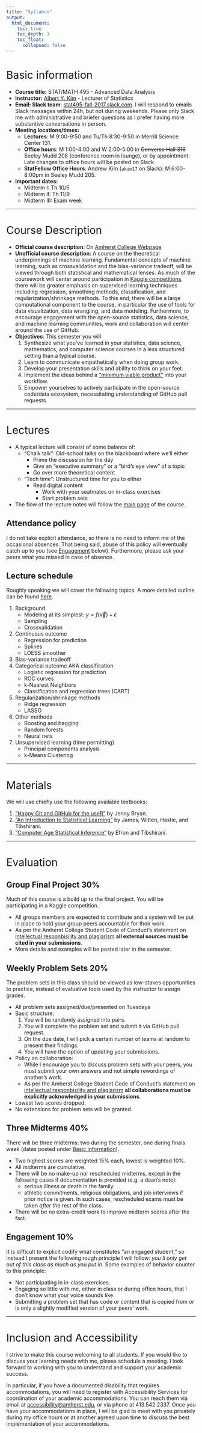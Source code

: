```yaml
---
title: "Syllabus"
output:
  html_document:
    toc: true
    toc_depth: 3
    toc_float:
      collapsed: false
---
```


<style>
h1{font-weight: 400;}
</style>

# Basic information {#basicinfo}

* **Course title:** STAT/MATH 495 - Advanced Data Analysis
* **Instructor:** [Albert Y. Kim](https://rudeboybert.rbind.io/) - Lecturer of Statistics
* **~~Email:~~ Slack team**: <a target="_blank" class="page-link" href="https://stat495-fall-2017.slack.com/">stat495-fall-2017.slack.com</a>. I will respond to ~~emails~~ Slack messages within 24h, but not during weekends. Please only Slack me with administrative and briefer questions as I prefer having more substantive conversations in person.
* **Meeting locations/times:**
    + **Lectures**: M 9:00-9:50 and Tu/Th 8:30-9:50 in Merrill Science Center 131.
    + **Office hours**: M 1:00-4:00 and W 2:00-5:00 in ~~Converse Hall 316~~ Seeley Mudd 208 (conference room in lounge), or by appointment. 
    Late changes to office hours will be posted on Slack.
    + **StatFellow Office Hours**: Andrew Kim (`akim17` on Slack): M 6:00-8:00pm in Seeley Mudd 205.
* **Important dates:**
    + Midterm I: Th 10/5
    + Midterm II: Th 11/9
    + Midterm III: Exam week



***


    
# Course Description

* **Official course description**: On [Amherst College
Webpage](https://www.amherst.edu/academiclife/departments/courses/1718F/STAT/STAT-495-1718F)
* **Unofficial course description**: A course on the theoretical underpinnings
of machine learning. Fundamental concepts of machine learning, such as
crossvalidation and the bias-variance tradeoff, will be viewed through both
statistical and mathematical lenses. As much of the coursework will center
around participation in [Kaggle competitions](https://www.kaggle.com/), there
will be greater emphasis on supervised learning techniques including regression,
smoothing methods, classification, and regularization/shrinkage methods. To this
end, there will be a large computational component to the course, in particular
the use of tools for data visualization, data wrangling, and data modeling.
Furthermore, to encourage engagement with the open-source statistics, data
science, and machine learning communities, work and collaboration will center
around the use of GitHub.
* **Objectives**: This semester you will
    1. Synthesize what you've learned in your statistics, data science, mathematics, and computer science courses in a less structured setting than a typical course.
    1. Learn to communicate empathetically when doing group work.
    1. Develop your presentation skills and ability to think on your feet.
    1. Implement the ideas behind a ["minimum viable product"](https://en.wikipedia.org/wiki/Lean_startup#Definitions) into your workflow.
    1. Empower yourselves to actively participate in the open-source code/data ecosystem, necessitating understanding of GitHub pull requests.



***


    
# Lectures

* A typical lecture will consist of some balance of:
    * "Chalk talk": Old-school talks on the blackboard where we'll either
        + Prime the discussion for the day
        + Give an "executive summary" or a "bird's eye view" of a topic
        + Go over more theoretical content
    * "Tech time": Unstructured time for you to either
        + Read digital content
          + Work with your seatmates on in-class exercises
          + Start problem sets
* The flow of the lecture notes will follow the [main page](index.html) of the course.   


## Attendance policy

I do not take explicit attendance, so there is no need to inform me of the occasional absences. That being said, abuse of this policy will eventually catch up to you (see [Engagement](#engagement) below). Furthermore, please ask your peers what you missed in case of absence.

## Lecture schedule

Roughly speaking we will cover the following topics. A more detailed outline can be found
[here](https://docs.google.com/spreadsheets/d/e/2PACX-1vSoT25RqvzJrr563nky-ANl_EiM39NruG2fkH8fykFxMwk8JXILo5AbdEKtJabcBQ2QM41ab4MDe7Ab/pubhtml?gid=1289440669&single=true).

1. Background
    * Modeling at its simplest: $y = f(\vec{x}) + \epsilon$
    * Sampling
    * Crossvalidation
1. Continuous outcome
    * Regression for prediction
    * Splines
    * LOESS smoother
1. Bias-variance tradeoff
1. Categorical outcome AKA classification
    * Logistic regression for prediction
    * ROC curves
    * k-Nearest Neighbors
    * Classification and regression trees (CART)
1. Regularization/shrinkage methods
    * Ridge regression
    * LASSO
1. Other methods
    * Boosting and bagging
    * Random forests
    * Neural nets
1. Unsupervised learning (time permitting)
    * Principal components analysis
    * k-Means Clustering



***


    
# Materials

We will use chiefly use the following available textbooks:

1. ["Happy Git and GitHub for the useR"](http://happygitwithr.com/) by Jenny Bryan.
1. ["An Introduction to Statistical Learning"](http://www-bcf.usc.edu/~gareth/ISL/) by James, Witten, Hastie, and Tibshirani.
1. ["Computer Age Statistical Inference"](https://web.stanford.edu/~hastie/CASI/) by Efron and Tibshirani.



***



# Evaluation

## Group Final Project 30%

Much of this course is a build up to the final project. You will be
participating in a Kaggle competition.

* All groups members are expected to contribute and a system will be put in
place to hold your group peers accountable for their work.
* As per the Amherst College Student Code of Conduct's statement on
[intellectual responbisility and plagiarism](https://www.amherst.edu/offices/student-affairs/community-standards/intellectual-responsibility-and-plagiarism) **all external sources must be cited in your submissions**.
* More details and examples will be posted later in the semester.


## Weekly Problem Sets 20%

The problem sets in this class should be viewed as low-stakes opportunities to
practice, instead of evaluative tools used by the instructor to assign grades.

* All problem sets assigned/due/presented on Tuesdays 
* Basic structure:
    1. You will be randomly assigned into pairs.
    1. You will complete the problem set and submit it via GitHub pull request.
    1. On the due date, I will pick a certain number of teams at random to present their findings.
    1. You will have the option of updating your submissions.
* Policy on collaboration:
    + While I encourage you to discuss problem sets with your peers, you must submit
your own answers and not simple rewordings of another's work.
    + As per the Amherst College Student Code of Conduct's statement on [intellectual responbisility and plagiarism](https://www.amherst.edu/offices/student-affairs/community-standards/intellectual-responsibility-and-plagiarism) **all collaborations must be explicitly acknowledged in your submissions**.
* Lowest two scores dropped.
* No extensions for problem sets will be granted. 


## Three Midterms 40%

There will be three midterms: two during the semester, one during finals week (dates posted under [Basic information](#basicinfo)).

* Two highest scores are weighted 15% each, lowest is weighted 10%. 
* All midterms are cumulative.
* There will be no make-up nor rescheduled midterms, except in the following
cases if documentation is provided (e.g. a dean's note):
    + serious illness or death in the family.
    + athletic commitments, religious obligations, and job interviews if
    prior notice is given. In such cases, rescheduled exams must be taken
    *after* the rest of the class.
* There will be no extra-credit work to improve midterm scores after the fact.

## Engagement 10% {#engagement}

It is difficult to explicit codify what constitutes "an engaged student," so 
instead I present the following rough principle I will follow: *you'll only get
out of this class as much as you put in*. Some examples of behavior counter to
this principle:

* Not participating in in-class exercises.
* Engaging so little with me, either in class or during office hours, that I
don't know what your voice sounds like.
* Submitting a problem set that has code or content that is copied from or is
only a slightly modified version of your peers' work.



***


    
# Inclusion and Accessibility
 
I strive to make this course welcoming to all students. If you would like to
discuss your learning needs with me, please schedule a meeting. I look forward
to working with you to understand and support your academic success.
 
In particular, if you have a documented disability that requires accommodations,
you will need to register with Accessibility Services for coordination of your
academic accommodations. You can reach them via email at
<accessibility@amherst.edu>, or via phone at 413.542.2337. Once you have your
accommodations in place, I will be glad to meet with you privately during my
office hours or at another agreed upon time to discuss the best implementation
of your accommodations.
